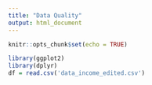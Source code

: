 ```yaml
---
title: "Data Quality"
output: html_document
---
```



```r
knitr::opts_chunk$set(echo = TRUE)
```

```r
library(ggplot2)
library(dplyr)
df = read.csv('data_income_edited.csv')
```


